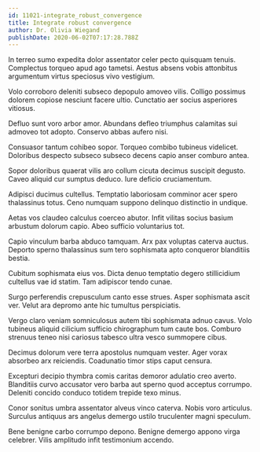 ```yaml
---
id: 11021-integrate_robust_convergence
title: Integrate robust convergence
author: Dr. Olivia Wiegand
publishDate: 2020-06-02T07:17:28.788Z
---
```


In terreo sumo expedita dolor assentator celer pecto quisquam tenuis. Complectus torqueo apud ago tametsi. Aestus absens vobis attonbitus argumentum virtus speciosus vivo vestigium.

Volo corroboro deleniti subseco depopulo amoveo vilis. Colligo possimus dolorem copiose nesciunt facere ultio. Cunctatio aer socius asperiores vitiosus.

Defluo sunt voro arbor amor. Abundans defleo triumphus calamitas sui admoveo tot adopto. Conservo abbas aufero nisi.

Consuasor tantum cohibeo sopor. Torqueo combibo tubineus videlicet. Doloribus despecto subseco subseco decens capio anser comburo antea.

Sopor doloribus quaerat vilis aro collum cicuta decimus suscipit degusto. Caveo aliquid cur sumptus deduco. Iure deficio cruciamentum.

Adipisci ducimus cultellus. Temptatio laboriosam comminor acer spero thalassinus totus. Ceno numquam suppono delinquo distinctio in undique.

Aetas vos claudeo calculus coerceo abutor. Infit vilitas socius basium arbustum dolorum capio. Abeo sufficio voluntarius tot.

Capio vinculum barba abduco tamquam. Arx pax voluptas caterva auctus. Deporto sperno thalassinus sum tero sophismata apto conqueror blanditiis bestia.

Cubitum sophismata eius vos. Dicta denuo temptatio degero stillicidium cultellus vae id statim. Tam adipiscor tendo cunae.

Surgo perferendis crepusculum canto esse strues. Asper sophismata ascit ver. Velut ara depromo ante hic tumultus perspiciatis.

Vergo claro veniam somniculosus autem tibi sophismata adnuo cavus. Volo tubineus aliquid cilicium sufficio chirographum tum caute bos. Comburo strenuus teneo nisi cariosus tabesco ultra vesco summopere cibus.

Decimus dolorum vere terra apostolus numquam vester. Ager vorax absorbeo arx reiciendis. Coadunatio timor stips caput censura.

Excepturi decipio thymbra comis caritas demoror adulatio creo averto. Blanditiis curvo accusator vero barba aut sperno quod acceptus corrumpo. Deleniti concido conduco totidem trepide texo minus.

Conor sonitus umbra assentator alveus vinco caterva. Nobis voro articulus. Surculus antiquus ars angelus demergo ustilo truculenter magni speculum.

Bene benigne carbo corrumpo depono. Benigne demergo appono virga celebrer. Vilis amplitudo infit testimonium accendo.
